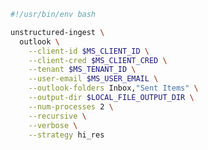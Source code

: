 ```bash Shell
#!/usr/bin/env bash

unstructured-ingest \
  outlook \
    --client-id $MS_CLIENT_ID \
    --client-cred $MS_CLIENT_CRED \
    --tenant $MS_TENANT_ID \
    --user-email $MS_USER_EMAIL \
    --outlook-folders Inbox,"Sent Items" \
    --output-dir $LOCAL_FILE_OUTPUT_DIR \
    --num-processes 2 \
    --recursive \
    --verbose \
    --strategy hi_res
```
